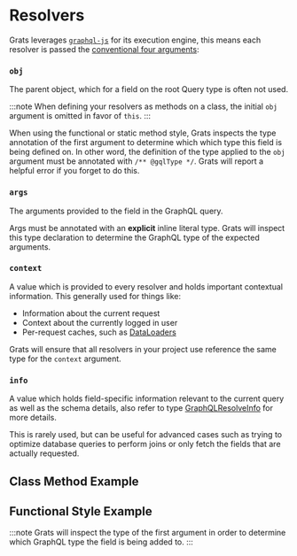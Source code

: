 
# Resolvers

Grats leverages [`graphql-js`](https://graphql.org/graphql-js/) for its execution engine, this means each resolver
is passed the [conventional four
arguments](https://graphql.org/learn/execution/#root-fields-resolvers):

### `obj`

The parent object, which for a field on the root Query type is often not used.

:::note
When defining your resolvers as methods on a class, the initial `obj` argument
is omitted in favor of `this`.
:::

When using the functional or static method style, Grats inspects the type annotation of the first argument to determine which which type this field is being defined on. In other word, the definition of the type applied to the `obj` argument must be annotated with `/** @gqlType */`. Grats will report a helpful error if you forget to do this.

### `args`

The arguments provided to the field in the GraphQL query.

Args must be annotated with an **explicit** inline literal type. Grats will
inspect this type declaration to determine the GraphQL type of the expected arguments.

### `context`

A value which is provided to every resolver and holds important contextual information. This generally used for things like:

- Information about the current request
- Context about the currently logged in user
- Per-request caches, such as [DataLoaders](https://github.com/graphql/dataloader)

Grats will ensure that all resolvers in your project use reference the same type for the `context` argument.

### `info`

A value which holds field-specific information relevant to the current query as well as the schema details, also refer to type [GraphQLResolveInfo](https://graphql.org/graphql-js/type/#graphqlobjecttype) for more details.

This is rarely used, but can be useful for advanced cases such as trying to optimize database queries to perform joins or only fetch the fields that are actually requested.

## Class Method Example

<GratsCode mode="ts" out={ContextMethod} />

## Functional Style Example

:::note
Grats will inspect the type of the first argument in order to determine which GraphQL type the field is being added to.
:::

<GratsCode mode="ts" out={ContextFunction} />
